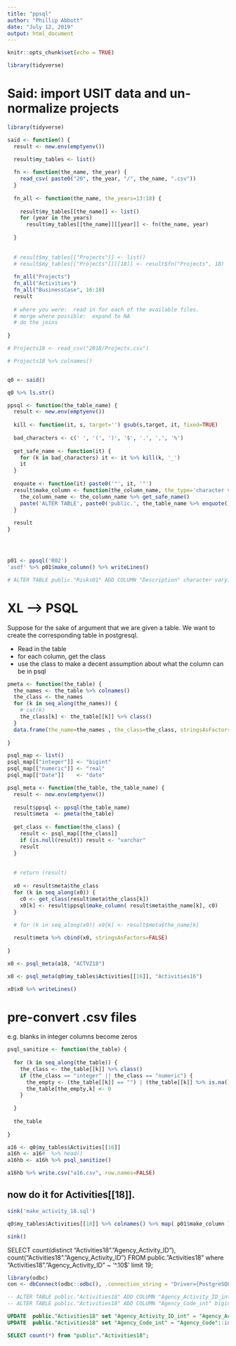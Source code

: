 ```yaml
---
title: "ppsql"
author: "Phillip Abbott"
date: "July 12, 2019"
output: html_document
---
```


```r
knitr::opts_chunk$set(echo = TRUE)

library(tidyverse)

```


# Said:  import USIT data and un-normalize projects

```r

library(tidyverse)

said <- function() {
  result <- new.env(emptyenv())

  result$my_tables <- list()
    
  fn <- function(the_name, the_year) {
    read_csv( paste0("20", the_year, "/", the_name, ".csv"))
  }
  
  fn_all <- function(the_name, the_years=13:18) {
  
    result$my_tables[[the_name]] <- list()
    for (year in the_years)
      result$my_tables[[the_name]][[year]] <- fn(the_name, year)
    
  }
  
  
  # result$my_tables[["Projects"]] <- list()
  # result$my_tables[["Projects"]][[18]] <- result$fn("Projects", 18)
  
  fn_all("Projects")
  fn_all("Activities")
  fn_all("BusinessCase", 16:18)
  result
  
  # where you were:  read in for each of the available files.  
  # merge where possible:  expand to NA
  # do the joins
  
}

# Projects18 <- read_csv("2018/Projects.csv")

# Projects18 %>% colnames()


q0 <- said()

q0 %>% ls.str()

```




```r

ppsql <- function(the_table_name) {
  result <- new.env(emptyenv())
  
  kill <- function(it, s, target='') gsub(s,target, it, fixed=TRUE)
  
  bad_characters <- c(' ', '(', ')', '$', '.', ',', '%')
  
  get_safe_name <- function(it) {
    for (k in bad_characters) it <- it %>% kill(k, '_')
    it
  }
  
  enquote <- function(it) paste0('"', it, '"')
  result$make_column <- function(the_column_name, the_type='character varying') {
    the_column_name <- the_column_name %>% get_safe_name()
    paste('ALTER TABLE', paste0('public.', the_table_name %>% enquote()), 'ADD COLUMN', the_column_name %>% enquote(), the_type , ';')
  }
  
  result
}




p01 <- ppsql('R02')
'asdf' %>% p01$make_column() %>% writeLines()

# ALTER TABLE public."Risks01" ADD COLUMN "Description" character varying;


```

# XL --> PSQL

Suppose for the sake of argument that we are given a table.  We want to create the corresponding table in postgresql.  

* Read in the table
* for each column, get the class
* use the class to make a decent assumption about what the column can be in psql




```r

pmeta <- function(the_table) {
  the_names <- the_table %>% colnames()
  the_class <- the_names
  for (k in seq_along(the_names)) {
    # cat(k)
    the_class[k] <- the_table[[k]] %>% class()
  }
  data.frame(the_name=the_names , the_class=the_class, stringsAsFactors = FALSE)
  
}

psql_map <- list()
psql_map[["integer"]] <- "bigint"
psql_map[["numeric"]] <- "real"
psql_map[["Date"]]    <- "date"

psql_meta <- function(the_table, the_table_name) {
  result <- new.env(emptyenv())
  
  result$ppsql <- ppsql(the_table_name)
  result$meta  <- pmeta(the_table)
  
  get_class <- function(the_class) {
    result <- psql_map[[the_class]]
    if (is.null(result)) result <- "varchar"
    result
  }
  
  
  # return (result)
  
  x0 <- result$meta$the_class
  for (k in seq_along(x0)) {
    c0 <- get_class(result$meta$the_class[k]) 
    x0[k] <- result$ppsql$make_column( result$meta$the_name[k], c0) 
  }
    
  # for (k in seq_along(x0)) x0[k] <- result$meta$the_name[k]

  result$meta %>% cbind(x0, stringsAsFactors=FALSE)
  
}

x0 <- psql_meta(a18, "ACTVZ18")


```



```r



x0 <- psql_meta(q0$my_tables$Activities[[16]], "Activities16")

x0$x0 %>% writeLines()

```


# pre-convert .csv files

e.g. blanks in integer columns become zeros



```r

psql_sanitize <- function(the_table) {
  
  for (k in seq_along(the_table)) {
    the_class <- the_table[[k]] %>% class()
    if (the_class == "integer" || the_class == "numeric") {
      the_empty <- (the_table[[k]] == "") | (the_table[[k]] %>% is.na())
      the_table[the_empty,k] <- 0
    }
    
  }
  
  the_table
  
}

a16 <- q0$my_tables$Activities[[16]] 
a16h <- a16#  %>% head()
a16hb <- a16h %>% psql_sanitize()

a16hb %>% write.csv("a16.csv", row.names=FALSE)

```







## now do it for Activities[[18]].

```r

sink('make_activity_18.sql')

q0$my_tables$Activities[[18]] %>% colnames() %>% map( p01$make_column ) %>% unlist() %>% writeLines()

sink()

```



SELECT 
  count(distinct "Activities18"."Agency_Activity_ID"), count("Activities18"."Agency_Activity_ID") 
FROM 
  public."Activities18" where "Activities18"."Agency_Activity_ID" ~ '^.10$' limit 19;


```r

library(odbc)
con <- dbConnect(odbc::odbc(), .connection_string = "Driver={PostgreSQL Unicode};Database=mcfc01")
```

```sql

-- ALTER TABLE public."Activities18" ADD COLUMN "Agency_Activity_ID_int" bigint;
-- ALTER TABLE public."Activities18" ADD COLUMN "Agency_Code_int" bigint;

UPDATE  public."Activities18" set "Agency_Activity_ID_int" = "Agency_Activity_ID"::int;  
UPDATE  public."Activities18" set "Agency_Code_int" = "Agency_Code"::int;  

SELECT count(*) from "public"."Activities18";


```
